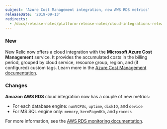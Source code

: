```yaml
---
subject: 'Azure Cost Management integration, new AWS RDS metrics'
releaseDate: '2019-09-13'
redirects:
  - /docs/release-notes/platform-release-notes/cloud-integrations-release-notes/2019-09-13-integrations-azure-cost-management-integration-new-aws-rds-metrics
---
```


### New

New Relic now offers a cloud integration with the **Microsoft Azure Cost Management** service. It provides the accumulated costs in the billing period, grouped by cloud service, resource group, region, and (if configured) custom tags. Learn more in the [Azure Cost Management documentation](/docs/integrations/microsoft-azure-integrations/azure-integrations-list/azure-cost-management-monitoring-integration).

### Changes

**Amazon AWS RDS** cloud integration now has a couple of new metrics:

* For each database engine: `numVCPUs`, `uptime`, `diskIO`, and `device`
* For MS SQL engine only: `memory`, `kernPagedKb`, and `process`

For more information, see the [AWS RDS monitoring documentation](/docs/integrations/amazon-integrations/aws-integrations-list/aws-rds-monitoring-integration).
